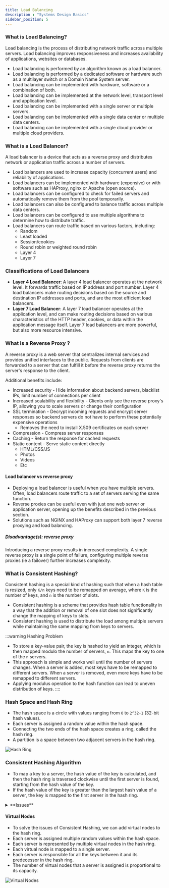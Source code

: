 ```yaml
---
title: Load Balancing
description : "Systems Design Basics"
sidebar_position: 5
---
```


### What is Load Balancing?
Load balancing is the process of distributing network traffic across multiple servers.
Load balancing improves responsiveness and increases availability of applications, websites or databases.
- Load balancing is performed by an algorithm known as a load balancer.
- Load balancing is performed by a dedicated software or hardware such as a multilayer switch or a Domain Name System server.
- Load balancing can be implemented with hardware, software or a combination of both.
- Load balancing can be implemented at the network level, transport level and application level.
- Load balancing can be implemented with a single server or multiple servers.
- Load balancing can be implemented with a single data center or multiple data centers.
- Load balancing can be implemented with a single cloud provider or multiple cloud providers.

### What is a Load Balancer?
A load balancer is a device that acts as a reverse proxy and distributes network or application traffic across a number of servers.
- Load balancers are used to increase capacity (concurrent users) and reliability of applications.
- Load balancers can be implemented with hardware (expensive) or with software such as HAProxy, nginx or Apache (open source).
- Load balancers can be configured to check for failed servers and automatically remove them from the pool temporarily.
- Load balancers can also be configured to balance traffic across multiple data centers.
- Load balancers can be configured to use multiple algorithms to determine how to distribute traffic.
- Load balancers can route traffic based on various factors, including:
    - Random
    - Least loaded
    - Session/cookies
    - Round robin or weighted round robin
    - Layer 4
    - Layer 7

### Classifications of Load Balancers
- **Layer 4 Load Balancer**: A layer 4 load balancer operates at the network level.
 It forwards traffic based on IP address and port number. Layer 4 load balancers make routing decisions based on the source and destination IP addresses and ports, and are the most efficient load balancers.
- **Layer 7 Load Balancer**: A layer 7 load balancer operates at the application level, and can make routing decisions based on various characteristics of the HTTP header, cookies, or data within the application message itself.
 Layer 7 load balancers are more powerful, but also more resource intensive.

### What is a Reverse Proxy ?
A reverse proxy is a web server that centralizes internal services and provides unified interfaces to the public. Requests from clients are forwarded to a server that can fulfill it before the reverse proxy returns the server's response to the client.

Additional benefits include:

- Increased security - Hide information about backend servers, blacklist IPs, limit number of connections per client
- Increased scalability and flexibility - Clients only see the reverse proxy's IP, allowing you to scale servers or change their configuration
- SSL termination - Decrypt incoming requests and encrypt server responses so backend servers do not have to perform these potentially expensive operations
  - Removes the need to install X.509 certificates on each server
- Compression - Compress server responses
- Caching - Return the response for cached requests
- Static content - Serve static content directly
  - HTML/CSS/JS
  - Photos
  - Videos
  - Etc

#### Load balancer vs reverse proxy
- Deploying a load balancer is useful when you have multiple servers. Often, load balancers route traffic to a set of servers serving the same function.
- Reverse proxies can be useful even with just one web server or application server, opening up the benefits described in the previous section.
- Solutions such as NGINX and HAProxy can support both layer 7 reverse proxying and load balancing.

##### Disadvantage(s): reverse proxy
Introducing a reverse proxy results in increased complexity.
A single reverse proxy is a single point of failure, configuring multiple reverse proxies (ie a failover) further increases complexity.
### What is Consistent Hashing?
Consistent hashing is a special kind of hashing such that when a hash table is resized, only `K/n` keys need to be remapped on average, where `K` is the number of keys, and `n` is the number of slots.
- Consistent hashing is a scheme that provides hash table functionality in a way that the addition or removal of one slot does not significantly change the mapping of keys to slots.
- Consistent hashing is used to distribute the load among multiple servers while maintaining the same mapping from keys to servers.

:::warning Hashing Problem
- To store a key-value pair, the key is hashed to yield an integer, which is then mapped modulo the number of servers, `n`. This maps the key to one of the `n` servers.
- This approach is simple and works well until the number of servers changes. When a server is added, most keys have to be remapped to different servers. When a server is removed, even more keys have to be remapped to different servers.
- Applying modulus operation to the hash function can lead to uneven distribution of keys.
::::

### Hash Space and Hash Ring
- The hash space is a circle with values ranging from `0` to `2^32-1` (32-bit hash values).
- Each server is assigned a random value within the hash space.
- Connecting the two ends of the hash space creates a ring, called the hash ring.
- A partition is a space between two adjacent servers in the hash ring.

![Hash Ring](./img/hash-ring.png)

### Consistent Hashing Algorithm
- To map a key to a server, the hash value of the key is calculated, and then the hash ring is traversed clockwise until the first server is found, starting from the hash value of the key.
- If the hash value of the key is greater than the largest hash value of a server, the key is mapped to the first server in the hash ring.
<details>
<summary>**Issues**</summary>
    - Size of Ring is not fixed, it varies when servers are added or removed.
    - Size of partitions is not uniform, one partition can be very large and another can be very small.
    - Impossible to add or remove servers without remapping all the keys.
</details>

#### Virtual Nodes
- To solve the issues of Consistent Hashing, we can add virtual nodes to the hash ring.
- Each server is assigned multiple random values within the hash space.
- Each server is represented by multiple virtual nodes in the hash ring.
- Each virtual node is mapped to a single server.
- Each server is responsible for all the keys between it and its predecessor in the hash ring.
- The number of virtual nodes that a server is assigned is proportional to its capacity.

![Virtual Nodes](./img/virtual-nodes.png)

